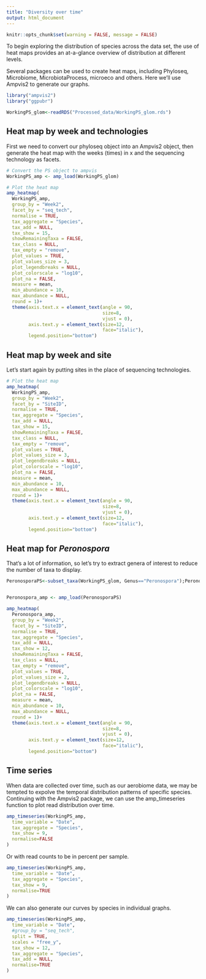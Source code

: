 ```yaml
---
title: "Diversity over time"
output: html_document
---
```

```r
knitr::opts_chunk$set(warning = FALSE, message = FALSE) 
```

To begin exploring the distribution of species across the data set, the use of heat maps provides an at-a-glance overview of distribution at different levels.

Several packages can be used to create heat maps, including Phyloseq, Microbiome, MicrobiotaProcess, microeco and others. Here we'll use Ampvis2 to generate our graphs. 

```r
library("ampvis2")
library("ggpubr")

WorkingPS_glom<-readRDS("Processed_data/WorkingPS_glom.rds")
```

Heat map by week and technologies  
---- 

First we need to convert our phyloseq object into an Ampvis2 object, then generate the heat map with the weeks (times) in x and the sequencing technology as facets. 

```r
# Convert the PS object to ampvis 
WorkingPS_amp <- amp_load(WorkingPS_glom)

# Plot the heat map
amp_heatmap(
  WorkingPS_amp,
  group_by = "Week2",
  facet_by = "seq_tech",
  normalise = TRUE,
  tax_aggregate = "Species",
  tax_add = NULL,
  tax_show = 15,
  showRemainingTaxa = FALSE,
  tax_class = NULL,
  tax_empty = "remove",
  plot_values = TRUE,
  plot_values_size = 3,
  plot_legendbreaks = NULL,
  plot_colorscale = "log10",
  plot_na = FALSE,
  measure = mean,
  min_abundance = 10,
  max_abundance = NULL,
  round = 1)+
  theme(axis.text.x = element_text(angle = 90, 
                                   size=8, 
                                   vjust = 0),
        axis.text.y = element_text(size=12, 
                                   face="italic"),
        legend.position="bottom")
```

Heat map by week and site   
----

Let's start again by putting sites in the place of sequencing technologies. 

```r
# Plot the heat map
amp_heatmap(
  WorkingPS_amp,
  group_by = "Week2",
  facet_by = "SiteID",
  normalise = TRUE,
  tax_aggregate = "Species",
  tax_add = NULL,
  tax_show = 15,
  showRemainingTaxa = FALSE,
  tax_class = NULL,
  tax_empty = "remove",
  plot_values = TRUE,
  plot_values_size = 3,
  plot_legendbreaks = NULL,
  plot_colorscale = "log10",
  plot_na = FALSE,
  measure = mean,
  min_abundance = 10,
  max_abundance = NULL,
  round = 1)+
  theme(axis.text.x = element_text(angle = 90, 
                                   size=8, 
                                   vjust = 0),
        axis.text.y = element_text(size=12, 
                                   face="italic"),
        legend.position="bottom")
```

Heat map for _Peronospora_ 
----

That's a lot of information, so let's try to extract genera of interest to reduce the number of taxa to display.

```r
PeronosporaPS<-subset_taxa(WorkingPS_glom, Genus=="Peronospora");PeronosporaPS


Peronospora_amp <- amp_load(PeronosporaPS)

amp_heatmap(
  Peronospora_amp,
  group_by = "Week2",
  facet_by = "SiteID",
  normalise = TRUE,
  tax_aggregate = "Species",
  tax_add = NULL,
  tax_show = 12,
  showRemainingTaxa = FALSE,
  tax_class = NULL,
  tax_empty = "remove",
  plot_values = TRUE,
  plot_values_size = 2,
  plot_legendbreaks = NULL,
  plot_colorscale = "log10",
  plot_na = FALSE,
  measure = mean,
  min_abundance = 10,
  max_abundance = NULL,
  round = 1)+
  theme(axis.text.x = element_text(angle = 90, 
                                   size=8, 
                                   vjust = 0),
        axis.text.y = element_text(size=12, 
                                   face="italic"),
        legend.position="bottom")
```

Time series
---- 

When data are collected over time, such as our aerobiome data, we may be tempted to expolve the temporal distribution patterns of specific species. 
Continuing with the Ampvis2 package, we can use the amp_timeseries function to plot read distribution over time. 

```r

amp_timeseries(WorkingPS_amp,
  time_variable = "Date",
  tax_aggregate = "Species",
  tax_show = 9,
  normalise=FALSE
)
```

Or with read counts to be in percent per sample.

```r

amp_timeseries(WorkingPS_amp,
  time_variable = "Date",
  tax_aggregate = "Species",
  tax_show = 9,
  normalise=TRUE
)
```

We can also generate our curves by species in individual graphs. 



```r

amp_timeseries(WorkingPS_amp,
  time_variable = "Date",
  #group_by = "seq_tech",
  split = TRUE,
  scales = "free_y",
  tax_show = 12,
  tax_aggregate = "Species",
  tax_add = NULL,
  normalise=TRUE
)
```


